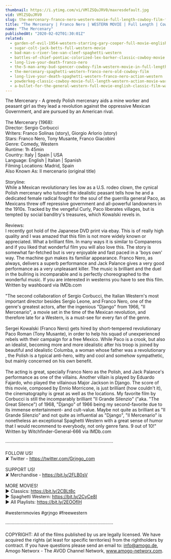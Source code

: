 ```yaml
---
thumbnail: https://i.ytimg.com/vi/VMlZSQuJRV0/maxresdefault.jpg
vid: VMlZSQuJRV0
slug: the-mercenary-franco-nero-western-movie-full-length-cowboy-film-full-movie
title: "The Mercenary | Franco Nero | WESTERN MOVIE | Full Length | Cowboy Film | Full Movie"
name: "The Mercenary"
publishedAt: "2020-02-02T01:30:01Z"
related:
  - garden-of-evil-1954-western-starring-gary-cooper-full-movie-english-full-free-western-movies
  - sugar-colt-jack-betts-full-western-movie
  - bad-man-s-river-lee-van-cleef-spaghetti-western
  - battles-of-chief-pontiac-colorized-lex-barker-classic-cowboy-movie
  - long-live-your-death-franco-nero
  - the-5-man-army-bud-spencer-cowboy-film-western-movie-in-full-length
  - the-mercenary-spaghetti-western-franco-nero-old-cowboy-film
  - long-live-your-death-spaghetti-western-franco-nero-action-western
  - powderkeg-classic-cowboy-movie-full-length-western-action-movie-war-english
  - a-bullet-for-the-general-western-full-movie-english-classic-film-watchfree-cowboyfilm
---
```


The Mercenary - A greedy Polish mercenary aids a mine worker and peasant girl as they lead a revolution against the oppressive Mexican Government, and are pursued by an American rival.<br />
<br />
The Mercenary (1968):<br />
Director: Sergio Corbucci<br />
Writers: Franco Solinas (story), Giorgio Arlorio (story)<br />
Stars: Franco Nero, Tony Musante, Franco Giacobini<br />
Genre: Comedy, Western<br />
Runtime: 1h 45min<br />
Country: Italy | Spain | USA<br />
Language: English | Italian | Spanish<br />
Filming Locations: Madrid, Spain<br />
Also Known As: Il mercenario (original title)<br />
<br />
Storyline:<br />
While a Mexican revolutionary lies low as a U.S. rodeo clown, the cynical Polish mercenary who tutored the idealistic peasant tells how he and a dedicated female radical fought for the soul of the guerrilla general Paco, as Mexicans threw off repressive government and all-powerful landowners in the 1910s. Tracked by the vengeful Curly, Paco liberates villages, but is tempted by social banditry's treasures, which Kowalski revels in.<br />
<br />
Reviews:<br />
I recently got hold of the Japanese DVD print via ebay. This is of really high quality and I was amazed that this film is not more widely known or appreciated. What a brilliant film. In many ways it is similar to Companeros and if you liked that wonderful film you will also love this. The story is somewhat far-fetched but is very enjoyable and fast paced in a 'boys own' way. The machine gun makes its familiar appearance. Franco Nero, as always, delivers a superb performance and Jack Palance gives a very good performance as a very unpleasant killer. The music is brilliant and the duel in the bullring is incomparable and is perfectly choreographed to the wonderful music. If you are interested in westerns you have to see this film. Written by washboard via IMDb.com<br />
<br />
"The second collaboration of Sergio Corbucci, the Italian Western's most important director besides Sergio Leone, and Franco Nero, one of the genre's greatest actors, after the ingenious "Django" from 1966, "Il Mercenario", a movie set in the time of the Mexican revolution, and therefore late for a Western, is a must-see for every fan of the genre.<br />
<br />
Sergei Kowalski (Franco Nero) gets hired by short-tempered revolutionary Paco Roman (Tony Musante), in order to help his squad of unexperienced rebels with their campaign for a free Mexico. While Paco is a crook, but also an idealist, becoming more and more idealistic after his troop is joined by beautiful and idealistic Columba, a woman whose father was a revolutionary , the Polish is a typical anti-hero, witty and cool and somehow sympathetic, but mainly concerned on his own benefit.<br />
<br />
The acting is great, specially Franco Nero as the Polish, and Jack Palance's performance as one of the villains. Another villain is played by Eduardo Fajardo, who played the villainous Major Jackson in Django. The score of this movie, composed by Ennio Morricone, is just brilliant (how couldn't it), the cinematography is great as well as the locations. My favorite film by Corbucci is still the incomparably brilliant "Il Grande Silenzio" ("aka. "The Great Silence") of 1968, "Django" of 1966 being my second-favorite due to its immense entertainment- and cult-value. Maybe not quite as brilliant as "Il Grande Silenzio" and not quite as influential as "Django", "Il Mercenario" is nonetheless an exceptional Spaghetti Western with a great sense of humor that I would recommend to everybody, not only genre fans. 9 out of 10!" Written by Witchfinder-General-666 via IMDb.com<br />
<br />
····················································································<br />
<br />
FOLLOW US!<br />
✘ Twitter - https://twitter.com/Grjngo_com<br />
<br />
SUPPORT US!<br />
✘ Merchandise - https://bit.ly/2FLB0sV<br />
<br />
MORE MOVIES! <br />
► Classics: https://bit.ly/2CBLt8c <br />
► Spaghetti Western: https://bit.ly/2CyCe8I <br />
► All Playlists: https://bit.ly/2EOOfIH <br />
<br />
#westernmovies #grjngo #freewestern<br />
<br />
····················································································<br />
<br />
COPYRIGHT: All of the films published by us are legally licensed. We have acquired the rights (at least for specific territories) from the rightholders by contract. If you have questions please send an email to: info@amogo.de, Amogo Networx - The AVOD Channel Network, www.amogo-networx.com.